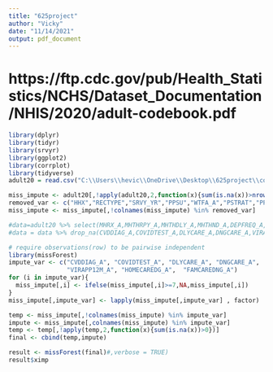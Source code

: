 ---
title: "625project"
author: "Vicky"
date: "11/14/2021"
output: pdf_document
---
# https://ftp.cdc.gov/pub/Health_Statistics/NCHS/Dataset_Documentation/NHIS/2020/adult-codebook.pdf
```{r}
library(dplyr)
library(tidyr)
library(srvyr)
library(ggplot2)
library(corrplot)
library(tidyverse)
adult20 = read.csv("C:\\Users\\hevic\\OneDrive\\Desktop\\625project\\covid_income_mental_employment.csv")
```
```{r}
miss_impute <- adult20[,!apply(adult20,2,function(x){sum(is.na(x))>nrow(adult20)/2})]
removed_var <- c("HHX","RECTYPE","SRVY_YR","PPSU","WTFA_A","PSTRAT","PPSU","HHSTAT_A","ASTATNEW")
miss_impute <- miss_impute[,!colnames(miss_impute) %in% removed_var]
```
```{r}
#data=adult20 %>% select(MHRX_A,MHTHRPY_A,MHTHDLY_A,MHTHND_A,DEPFREQ_A,DEPMED_A,ANXFREQ_A, ANXMED_A,CVDDIAG_A,COVIDTEST_A,DLYCARE_A,DNGCARE_A,VIRAPP12M_A, HOMECAREDG_A,FAMCAREDNG_A, AGEP_A, SEX_A, EDUC_A, HISP_A, HISPALLP_A, HISDETP_A, RACEALLP_A, RECTYPE, HHX, WTFA_A, URBRRL, REGION, PSTRAT, PPSU)
#data = data %>% drop_na(CVDDIAG_A,COVIDTEST_A,DLYCARE_A,DNGCARE_A,VIRAPP12M_A,HOMECAREDG_A,FAMCAREDNG_A)
```
```{r}
# require observations(row) to be pairwise independent
library(missForest)
impute_var <- c("CVDDIAG_A", "COVIDTEST_A", "DLYCARE_A", "DNGCARE_A", 
                "VIRAPP12M_A", "HOMECAREDG_A",  "FAMCAREDNG_A")
for (i in impute_var){
  miss_impute[,i] <- ifelse(miss_impute[,i]>=7,NA,miss_impute[,i])
}
miss_impute[,impute_var] <- lapply(miss_impute[,impute_var] , factor)
```
```{r}
temp <- miss_impute[,!colnames(miss_impute) %in% impute_var]
impute <- miss_impute[,colnames(miss_impute) %in% impute_var]
temp <- temp[,!apply(temp,2,function(x){sum(is.na(x))>0})]
final <- cbind(temp,impute)
```
```{r}
result <- missForest(final)#,verbose = TRUE)
result$ximp
```